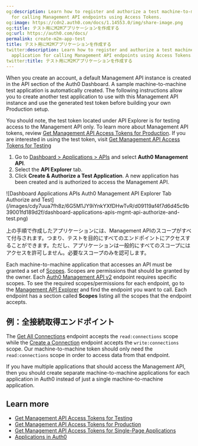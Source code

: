 ```yaml
---
og:description: Learn how to register and authorize a test machine-to-machine application
  for calling Management API endpoints using Access Tokens.
og:image: https://cdn2.auth0.com/docs/1.14553.0/img/share-image.png
og:title: テスト用にM2Mアプリケーションを作成する
og:url: https://auth0.com/docs/
permalink: create-m2m-app-test
title: テスト用にM2Mアプリケーションを作成する
twitter:description: Learn how to register and authorize a test machine-to-machine
  application for calling Management API endpoints using Access Tokens.
twitter:title: テスト用にM2Mアプリケーションを作成する
---
```


When you create an account, a default <Tooltip tip="Management API: A product to allow customers to perform administrative tasks." cta="View Glossary" href="/docs/glossary?term=Management+API">Management API</Tooltip> instance is created in the API section of the <Tooltip tip="Management API: A product to allow customers to perform administrative tasks." cta="View Glossary" href="/docs/glossary?term=Auth0+Dashboard">Auth0 Dashboard</Tooltip>. A sample machine-to-machine test application is automatically created. The following instructions allow you to create another test application to use with this Management API instance and use the generated test token before building your own Production setup.

You should note, the test token located under API Explorer is for testing access to the Management API only. To learn more about Management API tokens, review [Get Management API Access Tokens for Production](/docs/secure/tokens/access-tokens/management-api-access-tokens/get-management-api-access-tokens-for-production). If you are interested in using the test token, visit [Get Management API Access Tokens for Testing](/docs/secure/tokens/access-tokens/management-api-access-tokens/get-management-api-access-tokens-for-testing)

1. Go to [Dashboard > Applications > APIs](https://manage.auth0.com/#/apis) and select **Auth0 Management API**.
2. Select the **API Explorer** tab.
3. Click **Create & Authorize a Test Application**. A new application has been created and is authorized to access the Management API.

<Frame>![Dashboard Applications APIs Auth0 Management API Explorer Tab Authorize and Test](/images/cdy7uua7fh8z/6G5M1JY9iYnkYXfDHwTvR/d09119af4f7d6d45c9b39001fd189d2f/dashboard-applications-apis-mgmt-api-authorize-and-test.png)</Frame>

上の手順で作成したアプリケーションには、Management APIのスコープがすべて付与されます。つまり、テストを目的にすべてのエンドポイントにアクセスすることができます。ただし、アプリケーションは一般的にすべてのスコープにはアクセスを許可しません。必要なスコープのみを認可します。

<Card title="How can I find out which scopes/permissions are required for the Management API?">

Each machine-to-machine application that accesses an API must be granted a set of [Scopes](/docs/get-started/apis/scopes/api-scopes). Scopes are permissions that should be granted by the owner. Each [Auth0 Management API v2](https://auth0.com/docs/api/management/v2) endpoint requires specific scopes. To see the required scopes/permissions for each endpoint, go to the [Management API Explorer](https://auth0.com/docs/api/management/v2#!) and find the endpoint you want to call. Each endpoint has a section called **Scopes** listing all the scopes that the endpoint accepts.

</Card>

## 例：全接続取得エンドポイント

The [Get All Connections](https://auth0.com/docs/api/management/v2#!/Clients/get_connections) endpoint accepts the `read:connections` scope while the [Create a Connection](https://auth0.com/docs/api/management/v2#!/Clients/post_connections) endpoint accepts the `write:connections` scope. Our machine-to-machine token should only need the `read:connections` scope in order to access data from that endpoint.

If you have multiple applications that should access the Management API, then you should create separate machine-to-machine applications for each application in Auth0 instead of just a single machine-to-machine application.

## Learn more

* [Get Management API Access Tokens for Testing](/docs/secure/tokens/access-tokens/management-api-access-tokens/get-management-api-access-tokens-for-testing)
* [Get Management API Access Tokens for Production](/docs/secure/tokens/access-tokens/management-api-access-tokens/get-management-api-access-tokens-for-production)
* [Get Management API Access Tokens for Single-Page Applications](/docs/secure/tokens/access-tokens/management-api-access-tokens/get-management-api-tokens-for-single-page-applications)
* [Applications in Auth0](/docs/get-started/applications)